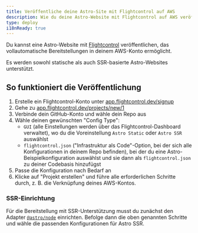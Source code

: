```yaml
---
title: Veröffentliche deine Astro-Site mit Flightcontrol auf AWS
description: Wie du deine Astro-Website mit Flightcontrol auf AWS veröffentlichst
type: deploy
i18nReady: true
---
```


Du kannst eine Astro-Website mit [Flightcontrol](https://www.flightcontrol.dev?ref=astro) veröffentlichen, das vollautomatische Bereitstellungen in deinem AWS-Konto ermöglicht.

Es werden sowohl statische als auch SSR-basierte Astro-Websites unterstützt.

## So funktioniert die Veröffentlichung

1. Erstelle ein Flightcontrol-Konto unter [app.flightcontrol.dev/signup](https://app.flightcontrol.dev/signup?ref=astro)
1. Gehe zu [app.flightcontrol.dev/projects/new/1](https://app.flightcontrol.dev/projects/new/1)
1. Verbinde dein GitHub-Konto und wähle dein Repo aus
1. Wähle deinen gewünschten "Config Type":
    - `GUI` (alle Einstellungen werden über das Flightcontrol-Dashboard verwaltet), wo du die Voreinstellung `Astro Static` oder `Astro SSR` auswählst
    - `flightcontrol.json` ("Infrastruktur als Code"-Option, bei der sich alle Konfigurationen in deinem Repo befinden), bei der du eine Astro-Beispielkonfiguration auswählst und sie dann als `flightcontrol.json` zu deiner Codebasis hinzufügst
1. Passe die Konfiguration nach Bedarf an
1. Klicke auf "Projekt erstellen" und führe alle erforderlichen Schritte durch, z. B. die Verknüpfung deines AWS-Kontos.


### SSR-Einrichtung

Für die Bereitstellung mit SSR-Unterstützung musst du zunächst den Adapter [`@astro/node`](/de/guides/integrations-guide/node/) einrichten. Befolge dann die oben genannten Schritte und wähle die passenden Konfigurationen für Astro SSR.

